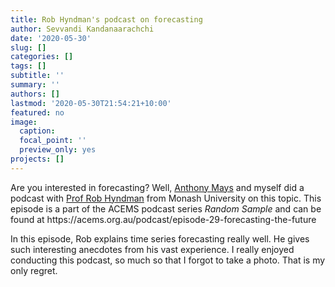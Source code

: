 ```yaml
---
title: Rob Hyndman's podcast on forecasting
author: Sevvandi Kandanaarachchi
date: '2020-05-30'
slug: []
categories: []
tags: []
subtitle: ''
summary: ''
authors: []
lastmod: '2020-05-30T21:54:21+10:00'
featured: no
image:
  caption: 
  focal_point: ''
  preview_only: yes
projects: []
---
```

Are you interested in forecasting? Well, [Anthony Mays](https://acems.org.au/our-people/anthony-mays) and myself did a podcast with [Prof Rob Hyndman](https://robjhyndman.com/) from Monash University on this topic. This episode is a part of the ACEMS podcast series *Random Sample* and can be found at https://acems.org.au/podcast/episode-29-forecasting-the-future  


In this episode, Rob explains time series forecasting really well. He gives such interesting anecdotes from his vast experience. I really enjoyed conducting this podcast, so much so that I forgot to take a photo. That is my only regret. 
